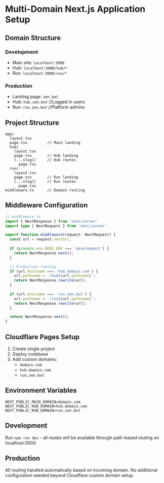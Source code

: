 # Multi-Domain Next.js Application Setup

## Domain Structure

### Development
- Main site: `localhost:3000`
- Hub: `localhost:3000/hub/*`
- Run: `localhost:3000/run/*`

### Production
- Landing page: `zen.bot`
- Hub: `hub.zen.bot`  //Logged in users
- Run: `run.zen.bot`  //Platform admins

## Project Structure
```
app/
  layout.tsx
  page.tsx         // Main landing
  hub/
    layout.tsx
    page.tsx       // Hub landing
    [...slug]/     // Hub routes
      page.tsx
  run/
    layout.tsx
    page.tsx       // Run landing
    [...slug]/     // Run routes
      page.tsx
middleware.ts      // Domain routing
```

## Middleware Configuration
```typescript
// middleware.ts
import { NextResponse } from 'next/server'
import type { NextRequest } from 'next/server'

export function middleware(request: NextRequest) {
  const url = request.nextUrl;
  
  if (process.env.NODE_ENV === 'development') {
    return NextResponse.next();
  }

  // Production routing
  if (url.hostname === 'hub.domain.com') {
    url.pathname = `/hub${url.pathname}`;
    return NextResponse.rewrite(url);
  }
  
  if (url.hostname === 'run.zen.bot') {
    url.pathname = `/run${url.pathname}`;
    return NextResponse.rewrite(url);
  }

  return NextResponse.next();
}
```

## Cloudflare Pages Setup

1. Create single project
2. Deploy codebase
3. Add custom domains:
   - `domain.com`
   - `hub.domain.com`
   - `run.zen.bot`

## Environment Variables
```env
NEXT_PUBLIC_MAIN_DOMAIN=domain.com
NEXT_PUBLIC_HUB_DOMAIN=hub.domain.com
NEXT_PUBLIC_RUN_DOMAIN=run.zen.bot
```

## Development
Run `npm run dev` - all routes will be available through path-based routing on localhost:3000.

## Production
All routing handled automatically based on incoming domain. No additional configuration needed beyond Cloudflare custom domain setup.
